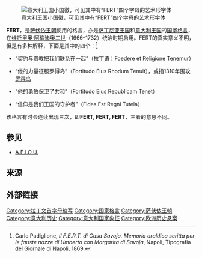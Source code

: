 [[File:Lesser_coat_of_arms_of_the_Kingdom_of_Italy_(1890).svg|意大利王国小国徽，可见其中有“FERT”四个字母的艺术形字体]]

'''FERT'''，是[[萨伏依王朝|萨伏依王朝]]使用的格言，亦是[[萨丁尼亚王国|萨丁尼亚王国]]和[[意大利王國_(1861年–1946年)|意大利王国]]的[[国家格言列表|国家格言]]，在[[维托里奥·阿梅迪奥二世|维托里奥·阿梅迪奥二世]]（1666–1732）统治时期启用。FERT的真实意义不明，但是有多种解释，下面是其中的四个：<ref>Carlo Padiglione, ''Il F.E.R.T. di Casa Savoja. Memoria araldica scritta per le fauste nozze di Umberto con Margarita di Savoja'', Napoli, Tipografia del Giornale di Napoli, 1869.</ref>

*“契约与宗教把我们联系在一起”（[[拉丁语|拉丁语]]：Foedere et Religione Tenemur）

*“他的力量征服罗得岛”（Fortitudo Eius Rhodum Tenuit），或指1310年{{le|阿梅迪奥五世|Amadeus V, Count of Savoy}}围攻[[罗得岛|罗得岛]]

*“他的勇敢保卫了共和”（Fortitudo Eius Republicam Tenet）

*“信仰是我们王国的守护者”（Fides Est Regni Tutela）
该格言有时会连续出现三次，即'''FERT, FERT, FERT'''，三者的意思不同。

== 参见 ==
*[[A.E.I.O.U.|A.E.I.O.U.]]

==来源==
{{reflist}}

== 外部链接 ==

[[Category:拉丁文首字母缩写|Category:拉丁文首字母缩写]]
[[Category:国家格言|Category:国家格言]]
[[Category:萨伏依王朝|Category:萨伏依王朝]]
[[Category:意大利历史|Category:意大利历史]]
[[Category:意大利国家象征|Category:意大利国家象征]]
[[Category:欧洲历史悬案|Category:欧洲历史悬案]]